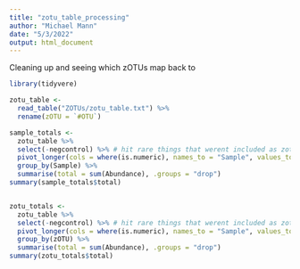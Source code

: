 ```yaml
---
title: "zotu_table_processing"
author: "Michael Mann"
date: "5/3/2022"
output: html_document
---
```


Cleaning up and seeing which zOTUs map back to 
```r
library(tidyvere)
```


```r

zotu_table <- 
  read_table("ZOTUs/zotu_table.txt") %>%
  rename(zOTU = `#OTU`)


```


```r
sample_totals <- 
  zotu_table %>%
  select(-negcontrol) %>% # hit rare things that werent included as zotus
  pivot_longer(cols = where(is.numeric), names_to = "Sample", values_to = "Abundance") %>%
  group_by(Sample) %>%
  summarise(total = sum(Abundance), .groups = "drop")
summary(sample_totals$total)


zotu_totals <- 
  zotu_table %>%
  select(-negcontrol) %>% # hit rare things that werent included as zotus
  pivot_longer(cols = where(is.numeric), names_to = "Sample", values_to = "Abundance") %>%
  group_by(zOTU) %>%
  summarise(total = sum(Abundance), .groups = "drop") 
summary(zotu_totals$total)

```